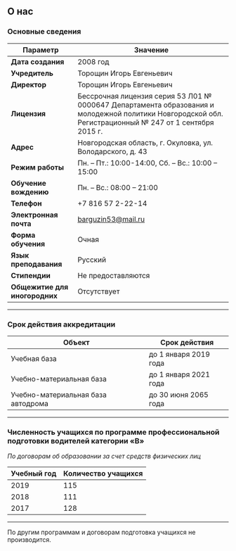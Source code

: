 ## О нас

### Основные сведения

| Параметр                      | Значение                                                                                                                                                |
| ----------------------------- | ------------------------------------------------------------------------------------------------------------------------------------------------------- |
| **Дата создания**             | 2008 год                                                                                                                                                |
| **Учредитель**                | Торощин Игорь Евгеньевич                                                                                                                                |
| **Директор**                  | Торощин Игорь Евгеньевич                                                                                                                                |
| **Лицензия**                  | Бессрочная лицензия серия 53 Л01 № 0000647 Департамента образования и молодежной политики Новгородской обл. Регистрационный № 247 от 1 сентября 2015 г. |
| **Адрес**                     | Новгородская область, г. Окуловка, ул. Володарского, д. 43                                                                                              |
| **Режим работы**              | Пн. – Пт.: 10:00-14:00, Сб. – Вс.: 10:00 – 15:00                                                                                                        |
| **Обучение вождению**         | Пн. – Вс.: 08:00 – 21:00                                                                                                                                |
| **Телефон**                   | +7 816 57 2-22-14                                                                                                                                       |
| **Электронная почта**         | barguzin53@mail.ru                                                                                                                                      |
| **Форма обучения**            | Очная                                                                                                                                                   |
| **Язык преподавания**         | Русский                                                                                                                                                 |
| **Стипендии**                 | Не предоставляются                                                                                                                                      |
| **Общежитие для иногородних** | Отсутствует                                                                                                                                             |

---

### Срок действия аккредитации

| Объект                             | Срок действия         |
| ---------------------------------- | --------------------- |
| Учебная база                       | до 1 января 2019 года |
| Учебно-материальная база           | до 1 января 2021 года |
| Учебно-материальная база автодрома | до 30 июня 2065 года  |

---

### Численность учащихся по программе профессиональной подготовки водителей категории «B»

_По договорам об образовании за счет средств физических лиц_

| Учебный год | Количество учащихся |
| ----------- | ------------------- |
| 2019        | 115                 |
| 2018        | 111                 |
| 2017        | 128                 |

---

По другим программам и договорам подготовка учащихся не производится.

